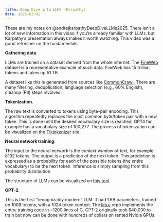 ```yaml
---
title: Deep Dive into LLMs (Karpathy)
date: 2025-03-01
---
```


These are my notes on @andrejkarpathyDeepDiveLLMs2025. There isn't a lot of new
information in this video if you're already familiar with LLMs, but Karpathy's
presentation always makes it worth watching. This video was a good refresher on
the fundamentals.

**Gathering data**.

LLMs are trained on a dataset derived from the whole internet. The
[FineWeb](https://huggingface.co/datasets/HuggingFaceFW/fineweb) dataset is a
representative example of such data. FineWeb has 15 trillion tokens and takes
up 51 TB.

A dataset like this is generated from sources like
[CommonCrawl](https://commoncrawl.org/). There are many filtering,
deduplication, language selection (e.g., 60% English), cleanup (PII) steps
involved.

**Tokenization**.

The raw text is converted to tokens using byte-pair encoding. This algorithm
repeatedly replaces the most common byte/token pair with a new token. This is
done until the desired vocabulary size is reached. GPT4 for example has a
vocabulary size of 100,277. The process of tokenization can be visualized on
the [Tiktokenizer](https://tiktokenizer.vercel.app/) site.

**Neural network training**.

The input to the neural network is the _context window_ of text, for example
8192 tokens. The output is a prediction of the next token. This prediction is
expressed as a probability for each of the possible tokens (the entire
vocabulary) to be the next token. Inference is simply sampling from this
probability distribution.

The structure of LLMs can be visualized on [this tool](https://bbycroft.net/llm).

**GPT-2**.

This is the first "recognizably modern" LLM. It had 1.6B parameters, trained on
100B tokens, with a 1024 token context. The
[llm.c](https://github.com/karpathy/llm.c) repo implements the entire training
code in ~1200 lines of C. GPT-2 originally took \$40,000 to train but now can
be done with hundreds of dollars on rented Nvidia GPUs.


